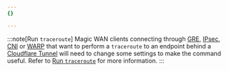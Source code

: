 ```yaml
---
{}

---
```


:::note[​​Run <code>traceroute</code>]
Magic WAN clients connecting through [GRE](/magic-wan/configuration/manually/how-to/configure-tunnels/), [IPsec](/magic-wan/configuration/manually/how-to/configure-tunnels/), [CNI](/network-interconnect/) or [WARP](/cloudflare-one/connections/connect-devices/warp/) that want to perform a `traceroute` to an endpoint behind a [Cloudflare Tunnel](/cloudflare-one/connections/connect-networks/) will need to change some settings to make the command useful. Refer to [Run `traceroute`](/magic-wan/configuration/manually/how-to/traceroute/) for more information.
:::

